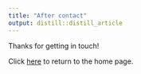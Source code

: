 ```yaml
---
title: "After contact"
output: distill::distill_article
---
```


Thanks for getting in touch!

Click [here](https://rahulan-c.github.io/lichess4545-stats) to return to the home page.

